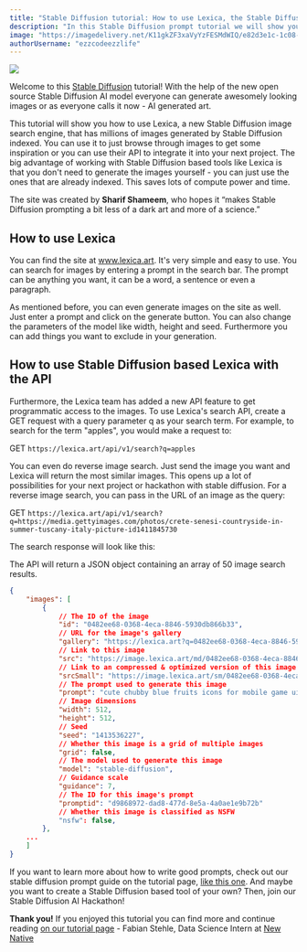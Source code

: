 ```yaml
---
title: "Stable Diffusion tutorial: How to use Lexica, the Stable Diffusion AI art image search engine"
description: "In this Stable Diffusion prompt tutorial we will show you how to use Stable Diffusion and how you can use their API for your next project."
image: "https://imagedelivery.net/K11gkZF3xaVyYzFESMdWIQ/e82d3e1c-1c08-4e07-4d22-5b3a37841b00/full"
authorUsername: "ezzcodeezzlife"
---
```


<Img src="https://storage.googleapis.com/lablab-static-eu/images/tutorials/kermit.JPG" />

Welcome to this [Stable Diffusion](https://lablab.ai/tech/stability-ai/stable-diffusion) tutorial! With the help of the new open source Stable Diffusion AI model everyone can generate awesomely looking images or as everyone calls it now - AI generated art.

This tutorial will show you how to use Lexica, a new Stable Diffusion image search engine, that has millions of images generated by Stable Diffusion indexed. You can use it to just browse through images to get some inspiration or you can use their API to integrate it into your next project. The big advantage of working with Stable Diffusion based tools like Lexica is that you don't need to generate the images yourself - you can just use the ones that are already indexed. This saves lots of compute power and time.

The site was created by **Sharif Shameem**, who hopes it “makes Stable Diffusion prompting a bit less of a dark art and more of a science.”

## How to use Lexica

You can find the site at www.lexica.art. It's very simple and easy to use. You can search for images by entering a prompt in the search bar. The prompt can be anything you want, it can be a word, a sentence or even a paragraph.

As mentioned before, you can even generate images on the site as well. Just enter a prompt and click on the generate button. You can also change the parameters of the model like width, height and seed. Furthermore you can add things you want to exclude in your generation.

## How to use Stable Diffusion based Lexica with the API

Furthermore, the Lexica team has added a new API feature to get programmatic access to the images. To use Lexica's search API, create a GET request with a query parameter q as your search term. For example, to search for the term "apples", you would make a request to:

GET `https://lexica.art/api/v1/search?q=apples`

You can even do reverse image search. Just send the image you want and Lexica will return the most similar images. This opens up a lot of possibilities for your next project or hackathon with stable diffusion. For a reverse image search, you can pass in the URL of an image as the query:

GET `https://lexica.art/api/v1/search?q=https://media.gettyimages.com/photos/crete-senesi-countryside-in-summer-tuscany-italy-picture-id1411845730`

The search response will look like this: 

The API will return a JSON object containing an array of 50 image search results.

```json
{
    "images": [
        {
            // The ID of the image
            "id": "0482ee68-0368-4eca-8846-5930db866b33",
            // URL for the image's gallery
            "gallery": "https://lexica.art?q=0482ee68-0368-4eca-8846-5930db866b33",
            // Link to this image
            "src": "https://image.lexica.art/md/0482ee68-0368-4eca-8846-5930db866b33",
            // Link to an compressed & optimized version of this image
            "srcSmall": "https://image.lexica.art/sm/0482ee68-0368-4eca-8846-5930db866b33",
            // The prompt used to generate this image
            "prompt": "cute chubby blue fruits icons for mobile game ui ",
            // Image dimensions
            "width": 512,
            "height": 512,
            // Seed
            "seed": "1413536227",
            // Whether this image is a grid of multiple images
            "grid": false,
            // The model used to generate this image
            "model": "stable-diffusion",
            // Guidance scale
            "guidance": 7,
            // The ID for this image's prompt
            "promptid": "d9868972-dad8-477d-8e5a-4a0ae1e9b72b"
            // Whether this image is classified as NSFW
            "nsfw": false,
        },
    ...
    ]
}
```

If you want to learn more about how to write good prompts, check out our stable diffusion prompt guide on the tutorial page, [like this one](https://lablab.ai/t/stable-diffusion-prompt-engineering). And maybe you want to create a Stable Diffusion based tool of your own? Then, join our Stable Diffusion AI Hackathon!

**Thank you!** 
If you enjoyed this tutorial you can find more and continue reading [on our tutorial page](https://lablab.ai/t) - Fabian Stehle, Data Science Intern at [New Native](https://newnative.ai/)
